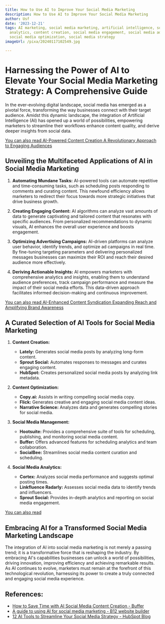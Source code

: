 ```yaml
---
title: How to Use AI to Improve Your Social Media Marketing
description: How to Use AI to Improve Your Social Media Marketing
author: Usf
date: '2023-12-21'
tags: AI marketing, social media marketing, artificial intelligence, social media
  analytics, content creation, social media engagement, social media advertising,
  social media optimization, social media strategy
imageUrl: /pixa/20240117102549.jpg

---
```

# Harnessing the Power of AI to Elevate Your Social Media Marketing Strategy: A Comprehensive Guide

In the ever-evolving digital landscape, social media has emerged as a pivotal force, transforming the way businesses connect  with their  target  audience. Amidst this dynamic landscape, the integration of Artificial Intelligence (AI) has opened up a world of possibilities, empowering  marketers to  streamline their workflows enhance content quality, and derive deeper insights from social data.

[You can also read  AI-Powered Content Creation A Revolutionary Approach to Engaging Audiences](AI-Powered%20Content%20Creation%20A%20Revolutionary%20Approach%20to%20Engaging%20Audiences)


## Unveiling the Multifaceted Applications of  AI in Social Media Marketing

1. **Automating Mundane Tasks:**
   AI-powered tools can automate repetitive and time-consuming tasks, such  as scheduling posts responding to comments and curating  content. This newfound efficiency allows marketers to redirect their focus  towards more strategic initiatives that drive business growth.

2. **Creating Engaging Content:**
   AI algorithms can analyze  vast amounts of data to generate captivating and tailored  content that resonates with specific audiences. From personalized recommendations to dynamic visuals, AI  enhances the overall user experience and boosts engagement.

3. **Optimizing Advertising Campaigns:**
   AI-driven platforms can analyze user behavior, identify trends, and optimize ad campaigns in real time. By fine-tuning targeting  parameters and delivering personalized messages businesses  can maximize their  ROI and reach their desired audience more effectively.

4.  **Deriving Actionable Insights:**
   AI empowers marketers with comprehensive analytics and insights, enabling them  to understand audience preferences, track campaign performance and measure the impact of their social media efforts. This data-driven approach facilitates informed  decision-making  and continuous  improvement.

[You can also read AI-Enhanced Content Syndication Expanding Reach and Amplifying Brand  Awareness](AI-Enhanced%20Content%20Syndication%20Expanding%20Reach%20and%20Amplifying%20Brand%20Awareness)


## A Curated Selection of AI  Tools for Social  Media Marketing

1. **Content Creation:**
   - **Lately:** Generates  social media  posts by analyzing long-form content.
   -  **Sprout Social:** Automates responses to  messages and curates  engaging  content.
   -  **HubSpot:** Creates personalized social media posts by analyzing link metadata.

2. **Content Optimization:**
    - **Copy.ai:** Assists in writing compelling social media copy.
    - **Flick:** Generates creative and engaging  social media content ideas.
   - **Narrative Science:** Analyzes data  and generates compelling stories for social media.

3. **Social Media Management:**
   - **Hootsuite:** Provides a  comprehensive suite of tools for scheduling, publishing,  and monitoring social media content.
   - **Buffer:** Offers advanced features for  scheduling analytics and team collaboration.
    - **SocialBee:** Streamlines social  media content curation and scheduling.

4. **Social Media Analytics:**
    - **Cortex:** Analyzes social media performance and suggests optimal posting times.
   - **Linkfluence Radarly:** Assesses social media data to identify trends and influencers.
    - **Sprout Social:** Provides in-depth analytics and  reporting on social media engagement.

[You can also read ]()


## Embracing AI for a Transformed Social  Media  Marketing Landscape

The integration of AI into social media  marketing is not merely a passing trend; it  is a transformative force  that is reshaping the industry. By embracing AI's capabilities businesses can unlock a world of possibilities, driving innovation, improving efficiency and  achieving remarkable results. As AI continues  to evolve, marketers must remain at the  forefront of this technological revolution, harnessing its power to create a truly  connected and engaging social media experience.

## References:
- [How to Save Time with AI Social Media Content Creation - Buffer](https://buffer.com/resources/ai-social-media-content-creation/)
- [A guide to using AI for social media marketing - B12 website builder](https://www.b12.io/resource-center/ai-how-to-guides/a-guide-to-using-ai-for-social-media-marketing.html)
- [12 AI Tools to Streamline Your Social Media Strategy - HubSpot Blog](https://blog.hubspot.com/marketing/ai-social-media-tools)
